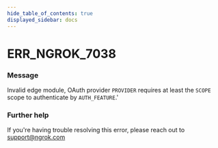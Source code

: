 ```yaml
---
hide_table_of_contents: true
displayed_sidebar: docs
---
```



# ERR_NGROK_7038

### Message
Invalid edge module, OAuth provider `PROVIDER` requires at least the `SCOPE` scope to authenticate by `AUTH_FEATURE`.'

<ErrorDetails error='err_ngrok_7038' />


### Further help
If you're having trouble resolving this error, please reach out to [support@ngrok.com](mailto:support@ngrok.com?subject=Help%20with%20ERR_NGROK_7038)

